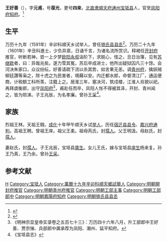 {{明清人物信息框
|姓名 = 王好善
|原名 =
|圖片名稱=
|圖片大小 =
|圖片說明 =
|最高職務 = [[凤阳府|凤阳府]][[知府|知府]]
|國家 = [[明朝|大明]]
|爵位 = 
|籍貫 = [[北直隶|北直隶]][[宝坻|宝坻]]
|族裔 = [[汉族|汉族]]
|旗籍 =
|府邸 =
|世系 = 
|字號 = 元甫<br/>葆光<br/>四来
|室名 = 
|諡號 = 
|出生日期 = 1559年
|出生地點 = [[北直隶|北直隶]][[顺天府|顺天府]][[通州_(北京)|通州]][[宝坻县|宝坻县]]
|逝世日期 = 1618年
|逝世地點 = [[南直隶|南直隶]][[凤阳府|凤阳府]][[凤阳县|凤阳县]]
|墓葬 = 
|配偶 = 赵氏
|親屬 = 祖父：王柔，祖母：芮氏<br />父：王明汲，母：赵氏<br />子：王兆辰，女儿：王氏<br />孙：王乃真，王乃余
|出身 = 
* [[萬曆|萬曆]]二十九年辛丑科[[进士|进士]]
|經歷 = 
|著作 =
}}
'''王好善'''（{{bd|1559年||1618年|catIdx=}}），字'''元甫'''，号'''葆光'''，更号'''四来'''，[[北直隶|北直隶]][[順天府|順天府]][[通州_(北京)|通州]][[宝坻县|宝坻县]]人，官至[[凤阳府|凤阳府]][[知府|知府]]。<ref>{{cite book |title=《凤阳守四来王公墓志铭》}}</ref>

== 生平 ==
万历十九年（1591年）辛卯科順天乡试举人，曾任[[猗氏县|猗氏县]][[县丞|县丞]]<ref>{{cite book |author1=刘邦谟 |author2=王好善 |coauthors=北京图书馆古籍出版编辑组 |title=[[宝坻政书|《宝坻政书》]] |date=2004 |publisher=[[书目文献出版社|书目文献出版社]]}}</ref>。万历二十九年（1601年）辛丑科進士，少负异禀，日诵千言，为诸名流所赏识。释褐任[[开封府|开封府]]推官，听断若神，尝一上夕梦[[欧阳修|欧阳永叔]]诣阶下，求脱心，怪之，旦日治簿，见有[[苏继欧|苏继欧]]者，曰：异哉兆矣。遂力雪其冤，苏后卒成进士，他所出疑狱囚凡三十馀。会河决朱家口，众议纷纭，好善请疏下流以杀其势，如言果无恙。调[[青州府|青州府]]，擒妖贼柳廷讚等枭之，除十虎之为民害者，境藉以安。内迁都水郎，命督清江厂，通运便商，计税额工科所羡，注籍上之。居淮三年，塞决河，筑戍楼，江淮人肖貌以祀。再拜虞衡郎，出守[[凤阳府|凤阳府]]<ref>《明神宗显皇帝实录卷之五百七十三》：万历四十六年八月，升工部郎中王好善、贾宗悌、兵部郎中龚承荐为凤阳、潮州、延平知府。</ref>，甫赴任而卒，凤阳人怅不得被其泽，开封、青州闻之，皆为陨涕。子王兆辰，为名孝廉。曾孙[[王采|王采]]<ref>《宝坻县志》</ref>。

== 家族 ==
烈祖王林。天祖王翱，[[成化|成化]]十年甲午顺天乡试[[举人|举人]]，历任[[宿迁县|宿迁县]][[县令|县令]]、[[嘉兴府|嘉兴府]][[通判|通判]]。高祖王聘。曾祖王庠。祖父王柔。祖母芮氏，封[[孺人|孺人]]。父王明汲。母赵氏，封[[孺人|孺人]]。

妻赵氏，封[[孺人|孺人]]。子王兆辰，宝坻县[[生员#廩生|廪生]]。女儿王氏，嫁与宝坻县[[庠生|庠生]]杨来复。孙王乃真，王乃余。曾孙[[王采|王采]]。

==参考文献==
{{reflist}}

{{萬曆二十九年辛丑科殿試金榜}}

{{Authority control}}

{{DEFAULTSORT:Wang王}}
[[Category:王姓|H]]
[[Category:宝坻人|Category:宝坻人]]
[[Category:萬曆十九年辛卯科順天鄉試舉人|Category:萬曆十九年辛卯科順天鄉試舉人]]
[[Category:明朝開封府推官|Category:明朝開封府推官]]
[[Category:明朝青州府推官|Category:明朝青州府推官]]
[[Category:明朝工部主事|Category:明朝工部主事]]
[[Category:明朝工部郎中|Category:明朝工部郎中]]
[[Category:明朝鳳陽府知府|Category:明朝鳳陽府知府]]
[[Category:明朝猗氏县县丞|Category:明朝猗氏县县丞]]